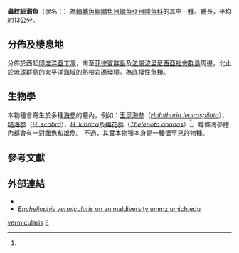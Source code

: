 {{Speciesbox
 | status = NE
 | status_system = IUCN3.1
 | genus = Encheliophis
| species = vermicularis<ref name=AnimalDiversity>{{cite web|title=Encheliophis vermicularis Finless pearlfish|url=http://animaldiversity.ummz.umich.edu/accounts/Encheliophis_vermicularis/classification/|publisher=Animal Diversity|access-date=3 February 2013|archive-date=2012-11-09|archive-url=https://web.archive.org/web/20121109064938/http://animaldiversity.ummz.umich.edu/accounts/Encheliophis_vermicularis/classification/|dead-url=no}}</ref>
 | authority = [[約翰內斯·彼得·繆勒|J. P. Müller]], 1842
 | synonyms_ref = {{r|FishBase|WoRMS_279269}}
 | synonyms =
* ''Encheiliophis vermicularis'' {{small|Müller, 1842}}（拼寫錯誤）
* ''[[Encheliophiops|Encheliophiops]] hancocki'' {{small|[[Earl_D._Reid|Reid]], 1940}}
* ''Encheliophis hancocki'' {{small|(Reid, 1940)}}
* ''Encheliophis jordani'' {{small|{{tsl|en|Edmund Heller|Edmund Heller| Heller}} & {{tsl|en|Robert Evans Snodgrass|Robert Evans Snodgrass |Snodgrass}}, 1903}}
}}

'''蟲紋細潛魚'''（學名：''{{lang|la|Encheliophis vermicularis}}''）為[[輻鰭魚綱|輻鰭魚綱]][[鼬魚目|鼬魚目]][[鼬魚亞目|鼬魚亞目]][[隱魚科|隱魚科]]{{tsl|en|Encheliophis|細潛魚屬}}{{r|EOL |FishBase}}的其中一[[種|種]]。體長{{citation needed|time=2018-10-24|可達20公分}}，平均約13公分{{r|FishBase}}。

==分佈及棲息地==
分佈於西起[[印度洋|印度洋]][[亞丁灣|亞丁灣]]，南至[[菲律賓群島|菲律賓群島]]及[[法屬波里尼西亞|法屬波里尼西亞]][[社會群島|社會群島]]周邊，北止於[[琉球群島|琉球群島]]的[[太平洋|太平洋]]海域{{r|FishBase}}的熱帶岩礁環境{{r|EOL |FishBase}}。為底棲性魚類。

==生物學==
本物種會寄生於多種[[海參|海參]]的體內，例如：[[玉足海参|玉足海参]]（''[[Holothuria_leucospilota|Holothuria leucospilota]]''）、[[糙海参|糙海参]]（''[[Holothuria_scabra|H. scabra]]''）、''[[Holothuria_lubrica|H. lubrica]]''及[[梅花参|梅花参]]（''[[Thelenota_ananas|Thelenota ananas]]''）<ref name = FishBase/>。每條海參體內都會有一對雌魚和雄魚。
不過，其實本物種本身是一種很罕見的物種{{r|FAO}}。

==參考文獻==
{{Reflist|refs=
<ref name = FAO>{{cite book | author1 = Jørgen G. Nielsen | author2 = Daniel M. Cohen | author3 = Douglas F. Markle | author4 = C. Richard Robins | last-author-amp = yes | year = 1999 | title = OPHIDIIFORM FISHES OF THE WORLD (Order Ophidiiformes) An annotated and illustrated catalogue of pearlfishes, cusk-eels, brotulas and other ophidiiform fishes known to date | series = FAO Species Catalogues | volume = 17 | publisher = [[联合国粮食及农业组织|FAO]] of [[联合国|the United Nations]] | place = Rome | isbn = 92-5-104375-2 | page = 16}}</ref>
<ref name=FishBase>*{{FishBase_species|genus=Encheliophis|species=vermicularis|year=2012|month=7|access-date=2013-02-03 }}</ref>
<ref name=EOL>{{cite web |title=Encheliophis vermicularis |url=http://eol.org/pages/218336/overview |publisher=Encyclopedia of Life |access-date=2013-02-03 |archive-date=2014-04-07 |archive-url=https://web.archive.org/web/20140407074756/http://eol.org/pages/218336/overview |dead-url=no }}</ref>
<ref name="WoRMS_279269">{{WoRMS |id=279269
 |title=''Encheliophis vermicularis'' Müller, 1842 |db=FishBase
 |date=2008-01-15 |access-date=2018-10-24 }}</ref>
}}

==外部連結==
{{commons category|Encheliophis vermicularis}}
* {{wikispecies-inline|Encheliophis vermicularis|蟲紋細潛魚}}
* [http://animaldiversity.ummz.umich.edu/site/accounts/classification/Encheliophis_vermicularis.html#Encheliophis_vermicularis ''Encheliophis vermicularis'' on animaldiversity.ummz.umich.edu] {{Wayback|url=http://animaldiversity.ummz.umich.edu/site/accounts/classification/Encheliophis_vermicularis.html#Encheliophis_vermicularis |date=20140407084025 }}
{{Taxonbar|from=Q2675052}}

[[Category:細潛魚屬|vermicularis]]
[[Category:1842年描述的魚類|E]]